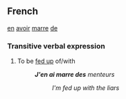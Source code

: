 ==French==
[[en]] [[avoir]] [[marre]] [[de]]
===Transitive verbal expression===

# To be [[fed up]] of/with
#:'''''J'en ai marre des''' menteurs''
#::''I'm fed up with the liars''